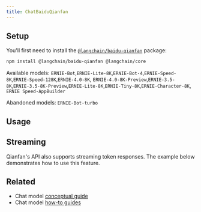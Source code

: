 ```yaml
---
title: ChatBaiduQianfan
---
```


## Setup

You'll first need to install the [`@langchain/baidu-qianfan`](https://www.npmjs.com/package/@langchain/baidu-qianfan) package:


<IntegrationInstallTooltip/>

```bash npm
npm install @langchain/baidu-qianfan @langchain/core
```

Available models: `ERNIE-Bot`,`ERNIE-Lite-8K`,`ERNIE-Bot-4`,`ERNIE-Speed-8K`,`ERNIE-Speed-128K`,`ERNIE-4.0-8K`,
`ERNIE-4.0-8K-Preview`,`ERNIE-3.5-8K`,`ERNIE-3.5-8K-Preview`,`ERNIE-Lite-8K`,`ERNIE-Tiny-8K`,`ERNIE-Character-8K`,
`ERNIE Speed-AppBuilder`

Abandoned models: `ERNIE-Bot-turbo`

## Usage


<ChatBaiduQianfan />

## Streaming

Qianfan's API also supports streaming token responses. The example below demonstrates how to use this feature.


<ChatStreamBaiduQianfan />

## Related

- Chat model [conceptual guide](/oss/langchain/models)
- Chat model [how-to guides](/oss/langchain/models)
